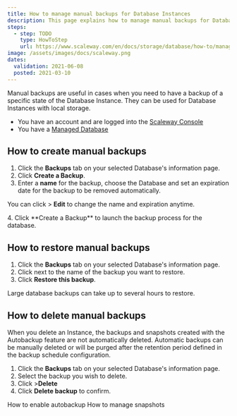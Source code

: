 ```yaml
---
title: How to manage manual backups for Database Instances
description: This page explains how to manage manual backups for Database Instances
steps:
  - step: TODO
    type: HowToStep
    url: https://www.scaleway.com/en/docs/storage/database/how-to/manage-manual-backups
image: /assets/images/docs/scaleway.png
dates:
  validation: 2021-06-08
  posted: 2021-03-10
---
```


Manual backups are useful in cases when you need to have a backup of a specific state of the Database Instance. They can be used for Database Instances with local storage.

<Message type="requirement">

- You have an account and are logged into the [Scaleway Console](https://console.scaleway.com)
- You have a [Managed Database](/storage/database/concepts/#managed-database/)

</Message>

## How to create manual backups

1. Click the **Backups** tab on your selected Database's information page.
2. Click **Create a Backup**.
3. Enter a **name** for the backup, choose the Database and set an expiration date for the backup to be removed automatically.
  <Message type="note">

  You can click <Icon name="more" /> > **Edit** to change the name and expiration anytime.

  </Message>
4. Click **Create a Backup** to launch the backup process for the database.

## How to restore manual backups

1. Click the **Backups** tab on your selected Database's information page.
2. Click <Icon name="more" /> next to the name of the backup you want to restore.
3. Click **Restore this backup**.
  <Message type="note">

  Large database backups can take up to several hours to restore.

  </Message>

## How to delete manual backups

When you delete an Instance, the backups and snapshots created with the Autobackup feature are not automatically deleted. 
Automatic backups can be manually deleted or will be purged after the retention period defined in the backup schedule configuration.

1. Click the **Backups** tab on your selected Database's information page.
2. Select the backup you wish to delete. 
3. Click <Icon name="more" /> >**Delete**
4. Click **Delete backup** to confirm. 

<Navigation title="See Also">
  <PreviousButton to="/storage/database/how-to/enable-autobackup/">How to enable autobackup</PreviousButton>
  <NextButton to="/storage/database/how-to/manage-snapshots/">How to manage snapshots</NextButton>
</Navigation>
